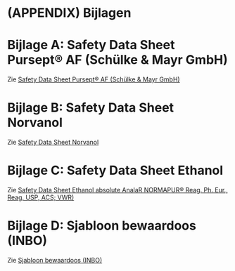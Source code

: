 # (APPENDIX) Bijlagen {.unnumbered}

# Bijlage A: Safety Data Sheet Pursept® AF (Schülke & Mayr GmbH) {#bijlage-a}

Zie [Safety Data Sheet Pursept® AF (Schülke & Mayr GmbH)](https://drive.google.com/file/d/13sELxcFpMHyMNw9Xvb6P-vtBfYkU5POP/view?usp=drive_link)

# Bijlage B: Safety Data Sheet Norvanol {#bijlage-b}

Zie [Safety Data Sheet Norvanol](https://drive.google.com/file/d/1ENgGcTmCmpZZ2D-EzRkP5GJ-CzwMbWYJ/view?usp=drive_link)

# Bijlage C: Safety Data Sheet Ethanol {#bijlage-c}

Zie [Safety Data Sheet Ethanol absolute AnalaR NORMAPUR® Reag. Ph. Eur., Reag. USP, ACS; VWR)](https://drive.google.com/file/d/143AUkaCX-O8bn2v0QItTgiz3ak3IExKf/view?usp=drive_link)

# Bijlage D: Sjabloon bewaardoos (INBO) {#bijlage-d}

Zie [Sjabloon bewaardoos (INBO)](https://docs.google.com/spreadsheets/d/1Q7MfsLxfjCPTudQKcP5ExBPz5_Oq4HXhG6J7DFoPHt4/edit?gid=0#gid=0)
